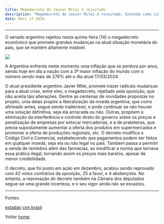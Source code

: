 ---
title: Megadecreto de Javier Milei é rejeitado
description: "Megadecreto de Javier Milei é rejeitado. Entenda como isso influencia na economia da Argentina."
date: Marc 17 2024
---

---

O senado argentino rejeitou nesta quinta-feira (14) o megadecreto econômico que promete grandes mudanças na atual situação monetária do país, que se mantém altamente instável.

<img src="https://i.imgur.com/Qbm3s5B.jpeg"/>

A Argentina enfrenta neste momento uma inflação que se perdura por anos, sendo hoje em dia a nação com a 3ª maior inflação do mundo com o número sendo mais de 276% até o dia atual 17/03/2024.

O atual presidente argentino Javier Milei, promete trazer radicais mudanças para a atual crise, entre eles, o megadecreto, rejeitado pela oposição, que não aceita tais alterações.
Dentre as centenas de novidades propostas no projeto, uma delas propõe a liberalização da moeda argentina, que como afirmado antes, segue sendo inalterável, e pode continuar se não houver uma solução definitiva, seja ela arriscada ou não.
Outras, propõem a eliminação da interferência e controle direto do governo sobre os preços e penalização de empresas por estocar mercadorias, e a de prateleiras, que previa supostamente aumentar a oferta dos produtos em supermercados e promover a oferta de produções regionais, etc.
O decreto modifica o Código Civil e Comercial, estabelecendo que pagamentos podem ser feitos em qualquer moeda, seja ela ou não legal no país. Também passa a permitir a venda de remédios além das farmácias, ao modificar a norma que tornava essa prática ilegal, tornando assim os preços mais baratos, apesar de menor credibilidade.

O decreto, que foi posto em ação em dezembro, acabou sendo reprovado com 42 votos contrários da oposição, 25 a favor, e 4 abstenções.
No entanto, a reprovação do decreto também na Câmara dos deputados segue-se uma grande incerteza, e o seu vigor ainda não se esvaziou.

---

Fontes:

[estadao](https://www.estadao.com.br/internacional/decreto-de-milei-na-argentina-abre-caminho-para-privatizar-todas-as-empresas-estatais/)
[cnn brasil](https://www.cnnbrasil.com.br/internacional/milei-tem-derrota-no-senado-que-rejeita-megadecreto-para-desregular-economia/ )

Voltar [home](/).